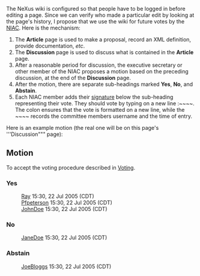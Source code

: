 The NeXus wiki is configured so that people have to be logged in before editing a page.  Since we can verify who made a particular edit by looking at the page's history, I propose that we use the wiki for future votes by the [[NIAC]].  Here is the mechanism:
# The '''Article''' page is used to make a proposal, record an XML definition, provide documentation, ''etc''.
# The '''Discussion''' page is used to discuss what is contained in the '''Article''' page.
# After a reasonable period for discussion, the executive secretary or other member of the NIAC proposes a motion based on the preceding discussion, at the end of the '''Discussion''' page.
# After the motion, there are separate sub-headings marked '''Yes''', '''No''', and '''Abstain'''.
# Each NIAC member adds their [[Help:Contents#Signatures|signature]] below the sub-heading representing their vote.  They should vote by typing on a new line <nowiki>:~~~~</nowiki>.  The colon ensures that the vote is formatted on a new line, while the <nowiki>~~~~</nowiki> records the committee members username and the time of entry.

Here is an example motion (the real one will be on this page's '''Discussion""" page):

==Motion==
To accept the voting procedure described in [[Voting]].
===Yes===
:[[User:Ray|Ray]] 15:30, 22 Jul 2005 (CDT)
:[[User:Pfpeterson|Pfpeterson]] 15:30, 22 Jul 2005 (CDT)
:[[User:JohnDoe|JohnDoe]] 15:30, 22 Jul 2005 (CDT)

===No===
:[[User:JaneDoe|JaneDoe]] 15:30, 22 Jul 2005 (CDT)
===Abstain===
:[[User:JoeBloggs|JoeBloggs]] 15:30, 22 Jul 2005 (CDT)